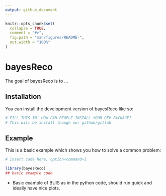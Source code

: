 ```yaml
---
output: github_document
---
```


<!-- README.md is generated from README.Rmd. Please edit that file -->

```r
knitr::opts_chunk$set(
  collapse = TRUE,
  comment = "#>",
  fig.path = "man/figures/README-",
  out.width = "100%"
)
```

# bayesReco

<!-- badges: start -->
<!-- badges: end -->

The goal of bayesReco is to ...

## Installation

You can install the development version of bayesReco like so:

``` r
# FILL THIS IN! HOW CAN PEOPLE INSTALL YOUR DEV PACKAGE?
# This will be install though our github/gitlab
```

## Example



This is a basic example which shows you how to solve a common problem:

```r
# Insert code here, option+command+I
```



```r
library(bayesReco)
## basic example code
```

* Basic example of BUIS as in the python code, should run quick and ideally have nice plots.
